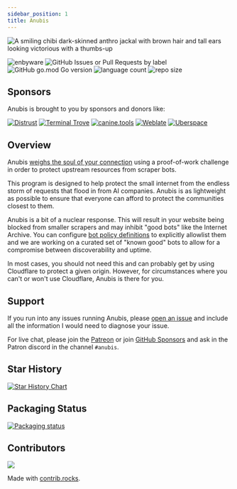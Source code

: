 ```yaml
---
sidebar_position: 1
title: Anubis
---
```


<img
  width={256}
  src="/img/happy.webp"
  alt="A smiling chibi dark-skinned anthro jackal with brown hair and tall ears looking victorious with a thumbs-up"
/>

![enbyware](https://pride-badges.pony.workers.dev/static/v1?label=enbyware&labelColor=%23555&stripeWidth=8&stripeColors=FCF434%2CFFFFFF%2C9C59D1%2C2C2C2C)
![GitHub Issues or Pull Requests by label](https://img.shields.io/github/issues/TecharoHQ/anubis)
![GitHub go.mod Go version](https://img.shields.io/github/go-mod/go-version/TecharoHQ/anubis)
![language count](https://img.shields.io/github/languages/count/TecharoHQ/anubis)
![repo size](https://img.shields.io/github/repo-size/TecharoHQ/anubis)

## Sponsors

Anubis is brought to you by sponsors and donors like:

[![Distrust](/img/sponsors/distrust-logo.webp)](https://distrust.co?utm_campaign=github&utm_medium=referral&utm_content=anubis)
[![Terminal Trove](/img/sponsors/terminal-trove.webp)](https://terminaltrove.com/?utm_campaign=github&utm_medium=referral&utm_content=anubis&utm_source=abgh)
[![canine.tools](/img/sponsors/caninetools-logo.webp)](https://canine.tools?utm_campaign=github&utm_medium=referral&utm_content=anubis)
[![Weblate](/img/sponsors/weblate-logo.webp)](https://weblate.org/)
[![Uberspace](/img/sponsors/uberspace-logo.webp)](https://uberspace.de/)

## Overview

Anubis [weighs the soul of your connection](https://en.wikipedia.org/wiki/Weighing_of_souls) using a proof-of-work challenge in order to protect upstream resources from scraper bots.

This program is designed to help protect the small internet from the endless storm of requests that flood in from AI companies. Anubis is as lightweight as possible to ensure that everyone can afford to protect the communities closest to them.

Anubis is a bit of a nuclear response. This will result in your website being blocked from smaller scrapers and may inhibit "good bots" like the Internet Archive. You can configure [bot policy definitions](https://anubis.techaro.lol/docs/admin/policies) to explicitly allowlist them and we are working on a curated set of "known good" bots to allow for a compromise between discoverability and uptime.

In most cases, you should not need this and can probably get by using Cloudflare to protect a given origin. However, for circumstances where you can't or won't use Cloudflare, Anubis is there for you.

## Support

If you run into any issues running Anubis, please [open an issue](https://github.com/TecharoHQ/anubis/issues/new?template=Blank+issue) and include all the information I would need to diagnose your issue.

For live chat, please join the [Patreon](https://patreon.com/cadey) or join [GitHub Sponsors](https://github.com/sponsors/Xe) and ask in the Patron discord in the channel `#anubis`.

## Star History

<a href="https://www.star-history.com/#TecharoHQ/anubis&Date">
  <picture>
    <source
      media="(prefers-color-scheme: dark)"
      srcSet="https://api.star-history.com/svg?repos=TecharoHQ/anubis&type=Date&theme=dark"
    />
    <source
      media="(prefers-color-scheme: light)"
      srcSet="https://api.star-history.com/svg?repos=TecharoHQ/anubis&type=Date"
    />
    <img
      alt="Star History Chart"
      src="https://api.star-history.com/svg?repos=TecharoHQ/anubis&type=Date"
    />
  </picture>
</a>

## Packaging Status

[![Packaging status](https://repology.org/badge/vertical-allrepos/anubis-anti-crawler.svg?columns=3)](https://repology.org/project/anubis-anti-crawler/versions)

## Contributors

<a href="https://github.com/TecharoHQ/anubis/graphs/contributors">
  <img src="https://contrib.rocks/image?repo=TecharoHQ/anubis" />
</a>

Made with [contrib.rocks](https://contrib.rocks).
